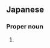 ==Japanese==
{{ja-kanjitab|とよ|はら|yomi=kun}}

===Proper noun===
{{ja-pos|とよはら|proper}}

# {{surname|lang=ja|sort=とよはら}}